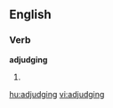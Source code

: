 ==English==

===Verb===
'''adjudging'''

# {{present participle of|[[adjudge]]}}

[[hu:adjudging]]
[[vi:adjudging]]